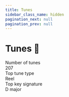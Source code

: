 ```yaml
---
title: Tunes
sidebar_class_name: hidden
pagination_next: null
pagination_prev: null
---
```


# Tunes 🎻
<div style={{ display: 'flex', gap: '10px' }}>
  <div className='statBox'>
    <div className='label'>
      Number of tunes
    </div>
    <div className='value'>
      207
    </div>
  </div>
  <div className='statBox'>
    <div className='label'>
      Top tune type
    </div>
    <div className='value'>
      Reel
    </div>
  </div>
  <div className='statBox'>
    <div className='label'>
      Top key signature
    </div>
    <div className='value'>
      D major
    </div>
  </div>
</div>

<br />
<br />


<DocCardList />